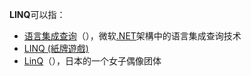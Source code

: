 '''LINQ'''可以指：

* [[语言集成查询|语言集成查询]]（{{lang-en|'''L'''anguage '''In'''tegrated '''Q'''uery}}），微软[[.NET_Framework|.NET]]架構中的语言集成查询技术
* [[LINQ_(紙牌遊戲)|LINQ (紙牌遊戲)]]
* [[LinQ|LinQ]]（{{lang-ja|リンク}}），日本的一个女子偶像团体
{{disambig|Cat=四字拉丁字母缩写消歧义}}